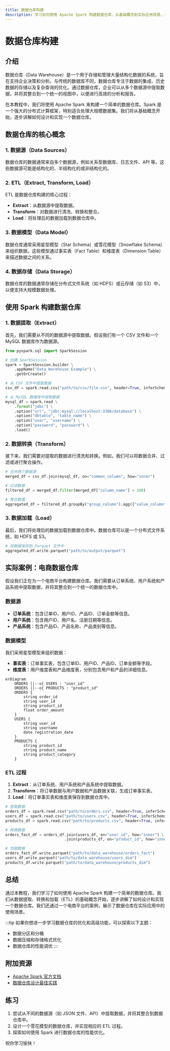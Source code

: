 ```yaml
---
title: 数据仓库构建
description: 学习如何使用 Apache Spark 构建数据仓库，从基础概念到实际应用场景，逐步掌握数据仓库的设计与实现。
---
```


# 数据仓库构建

## 介绍

数据仓库（Data Warehouse）是一个用于存储和管理大量结构化数据的系统，旨在支持企业决策和分析。与传统的数据库不同，数据仓库专注于数据的集成、历史数据的存储以及复杂查询的优化。通过数据仓库，企业可以从多个数据源中提取数据，并将其整合到一个统一的视图中，以便进行高效的分析和报告。

在本教程中，我们将使用 Apache Spark 来构建一个简单的数据仓库。Spark 是一个强大的分布式计算框架，特别适合处理大规模数据集。我们将从基础概念开始，逐步讲解如何设计和实现一个数据仓库。

## 数据仓库的核心概念

### 1. 数据源（Data Sources）
数据仓库的数据通常来自多个数据源，例如关系型数据库、日志文件、API 等。这些数据源可能是结构化的、半结构化的或非结构化的。

### 2. ETL（Extract, Transform, Load）
ETL 是数据仓库构建的核心过程：
- **Extract**：从数据源中提取数据。
- **Transform**：对数据进行清洗、转换和整合。
- **Load**：将处理后的数据加载到数据仓库中。

### 3. 数据模型（Data Model）
数据仓库通常采用星型模型（Star Schema）或雪花模型（Snowflake Schema）来组织数据。这些模型通过事实表（Fact Table）和维度表（Dimension Table）来描述数据之间的关系。

### 4. 数据存储（Data Storage）
数据仓库的数据通常存储在分布式文件系统（如 HDFS）或云存储（如 S3）中，以便支持大规模数据处理。

## 使用 Spark 构建数据仓库

### 1. 数据提取（Extract）
首先，我们需要从不同的数据源中提取数据。假设我们有一个 CSV 文件和一个 MySQL 数据库作为数据源。

```python
from pyspark.sql import SparkSession

# 创建 SparkSession
spark = SparkSession.builder \
    .appName("Data Warehouse Example") \
    .getOrCreate()

# 从 CSV 文件中提取数据
csv_df = spark.read.csv("path/to/csv/file.csv", header=True, inferSchema=True)

# 从 MySQL 数据库中提取数据
mysql_df = spark.read \
    .format("jdbc") \
    .option("url", "jdbc:mysql://localhost:3306/database") \
    .option("dbtable", "table_name") \
    .option("user", "username") \
    .option("password", "password") \
    .load()
```

### 2. 数据转换（Transform）
接下来，我们需要对提取的数据进行清洗和转换。例如，我们可以将数据合并、过滤或进行聚合操作。

```python
# 合并两个数据源
merged_df = csv_df.join(mysql_df, on="common_column", how="inner")

# 过滤数据
filtered_df = merged_df.filter(merged_df["column_name"] > 100)

# 聚合数据
aggregated_df = filtered_df.groupBy("group_column").agg({"value_column": "sum"})
```

### 3. 数据加载（Load）
最后，我们将处理后的数据加载到数据仓库中。数据仓库可以是一个分布式文件系统，如 HDFS 或 S3。

```python
# 将数据保存到 Parquet 文件中
aggregated_df.write.parquet("path/to/output/parquet")
```

## 实际案例：电商数据仓库

假设我们正在为一个电商平台构建数据仓库。我们需要从订单系统、用户系统和产品系统中提取数据，并将其整合到一个统一的数据仓库中。

### 数据源
- **订单系统**：包含订单ID、用户ID、产品ID、订单金额等信息。
- **用户系统**：包含用户ID、用户名、注册日期等信息。
- **产品系统**：包含产品ID、产品名称、产品类别等信息。

### 数据模型
我们采用星型模型来组织数据：
- **事实表**：订单事实表，包含订单ID、用户ID、产品ID、订单金额等字段。
- **维度表**：用户维度表和产品维度表，分别包含用户和产品的详细信息。

```mermaid
erDiagram
    ORDERS ||--o{ USERS : "user_id"
    ORDERS ||--o{ PRODUCTS : "product_id"
    ORDERS {
        string order_id
        string user_id
        string product_id
        float order_amount
    }
    USERS {
        string user_id
        string username
        date registration_date
    }
    PRODUCTS {
        string product_id
        string product_name
        string product_category
    }
```

### ETL 过程
1. **Extract**：从订单系统、用户系统和产品系统中提取数据。
2. **Transform**：将订单数据与用户数据和产品数据关联，生成订单事实表。
3. **Load**：将订单事实表和维度表保存到数据仓库中。

```python
# 提取数据
orders_df = spark.read.csv("path/to/orders.csv", header=True, inferSchema=True)
users_df = spark.read.csv("path/to/users.csv", header=True, inferSchema=True)
products_df = spark.read.csv("path/to/products.csv", header=True, inferSchema=True)

# 转换数据
orders_fact_df = orders_df.join(users_df, on="user_id", how="inner") \
                          .join(products_df, on="product_id", how="inner")

# 加载数据
orders_fact_df.write.parquet("path/to/data_warehouse/orders_fact")
users_df.write.parquet("path/to/data_warehouse/users_dim")
products_df.write.parquet("path/to/data_warehouse/products_dim")
```

## 总结

通过本教程，我们学习了如何使用 Apache Spark 构建一个简单的数据仓库。我们从数据提取、转换和加载（ETL）的基础概念开始，逐步讲解了如何设计和实现一个数据仓库。我们还通过一个电商平台的案例，展示了数据仓库在实际应用中的使用场景。

:::tip
如果你想进一步学习数据仓库的优化和高级功能，可以探索以下主题：
- 数据分区和分桶
- 数据压缩和存储格式优化
- 数据仓库的性能调优
:::

## 附加资源
- [Apache Spark 官方文档](https://spark.apache.org/docs/latest/)
- [数据仓库设计最佳实践](https://www.kimballgroup.com/data-warehouse-business-intelligence-resources/)

## 练习
1. 尝试从不同的数据源（如 JSON 文件、API）中提取数据，并将其整合到数据仓库中。
2. 设计一个雪花模型的数据仓库，并实现相应的 ETL 过程。
3. 探索如何使用 Spark 进行数据仓库的性能优化。

祝你学习愉快！
